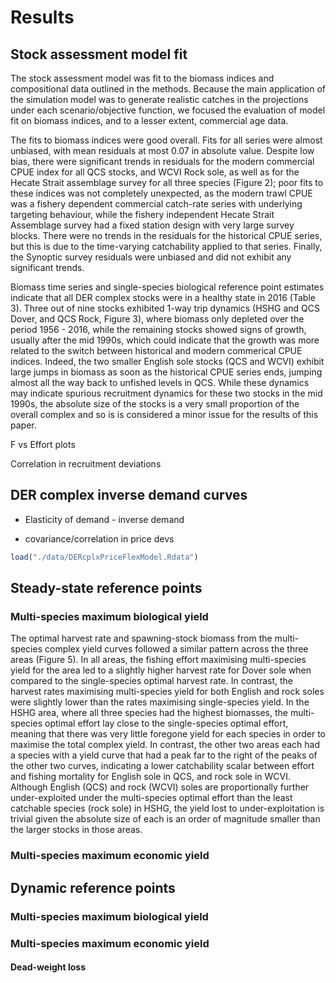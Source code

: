 # Results

## Stock assessment model fit

The stock assessment model was fit to the biomass indices and compositional
data outlined in the methods. Because the main application of the simulation
model was to generate realistic catches in the projections under each 
scenario/objective function, we focused the evaluation of model fit on 
biomass indices, and to a lesser extent, commercial age data. 

The fits to biomass indices were good overall. Fits for all series
were almost unbiased, with mean residuals at most 0.07 in absolute value. 
Despite low bias, there were significant trends in residuals for the modern 
commercial CPUE index for all QCS stocks, and WCVI Rock sole, as well as for 
the Hecate Strait assemblage survey for all three species (Figure 2); poor 
fits to these indices was not completely unexpected, as the modern trawl CPUE 
was a fishery dependent commercial catch-rate series with underlying 
targeting behaviour, while the fishery independent Hecate Strait Assemblage 
survey had a fixed station design with very large survey blocks. There were 
no trends in the residuals for the historical CPUE series, but this is due 
to the time-varying catchability applied to that series. Finally, the 
Synoptic survey residuals were unbiased and did not exhibit any 
significant trends.

Biomass time series and single-species biological reference point estimates 
indicate that all DER complex stocks were in a healthy state in 2016 (Table 3). 
Three out of nine stocks exhibited 1-way trip dynamics (HSHG and QCS Dover, 
and QCS Rock, Figure 3), where biomass only depleted over the period 1956 - 
2016, while the remaining stocks showed signs of growth, usually after the mid 
1990s, which could indicate that the growth was more related to the switch 
between historical and modern commerical CPUE indices. Indeed, the two smaller 
English sole stocks (QCS and WCVI) exhibit large jumps in biomass as soon as 
the historical CPUE series ends, jumping almost all the way back to unfished 
levels in QCS. While these dynamics may indicate spurious recruitment dynamics
for these two stocks in the mid 1990s, the absolute size of the stocks is a 
very small proportion of the overall complex and so is is considered a minor
issue for the results of this paper.

F vs Effort plots

Correlation in recruitment deviations

## DER complex inverse demand curves



- Elasticity of demand - inverse demand

- covariance/correlation in price devs

```r
load("./data/DERcplxPriceFlexModel.Rdata")
```

## Steady-state reference points

### Multi-species maximum biological yield

The optimal harvest rate and spawning-stock biomass from the multi-species 
complex yield curves followed a similar pattern across the three areas 
(Figure 5). In all areas, the fishing effort maximising multi-species yield
for the area led to a slightly higher harvest rate for Dover sole when 
compared to the single-species optimal harvest rate. In contrast, the 
harvest rates maximising multi-species yield for both English and rock soles 
were slightly lower than the rates maximising single-species yield. In the 
HSHG area, where all three species had the highest biomasses, the 
multi-species optimal effort lay close to the single-species optimal 
effort, meaning that there was very little foregone yield for each species 
in order to maximise the total complex yield. In contrast, the other 
two areas each had a species with a yield curve that had a peak far to 
the right of the peaks of the other two curves, indicating a lower 
catchability scalar between effort and fishing mortality for English sole 
in QCS, and rock sole in WCVI. Although English (QCS) and rock (WCVI) soles 
are proportionally further under-exploited under the multi-species 
optimal effort than the least catchable species (rock sole) in HSHG, 
the yield lost to under-exploitation is trivial given the absolute 
size of each is an order of magnitude smaller than the larger
stocks in those areas.

### Multi-species maximum economic yield



## Dynamic reference points

### Multi-species maximum biological yield

### Multi-species maximum economic yield

#### Dead-weight loss




